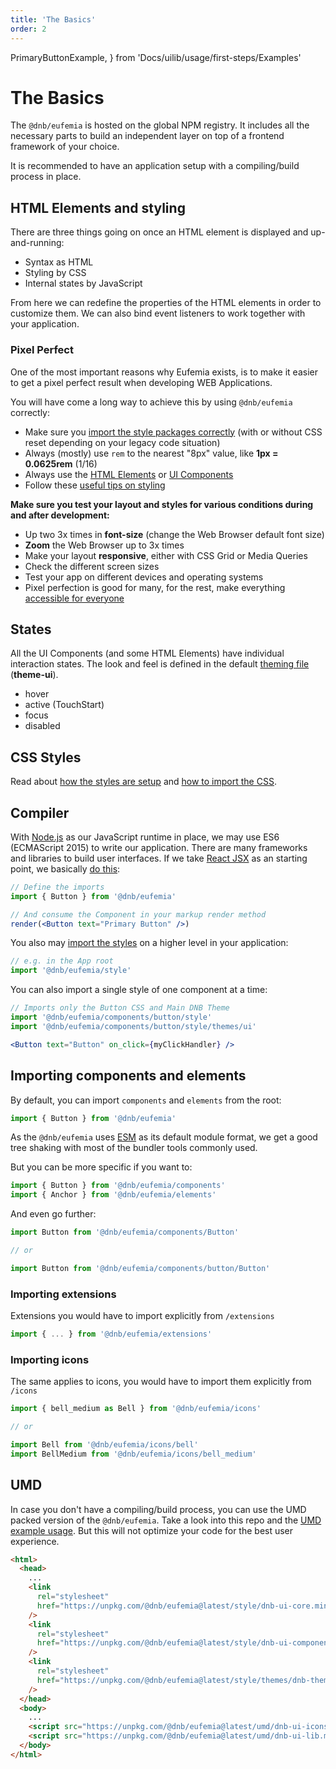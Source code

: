 ```yaml
---
title: 'The Basics'
order: 2
---
```


PrimaryButtonExample,
} from 'Docs/uilib/usage/first-steps/Examples'

# The Basics

The `@dnb/eufemia` is hosted on the global NPM registry. It includes all the necessary parts to build an independent layer on top of a frontend framework of your choice.

It is recommended to have an application setup with a compiling/build process in place.

## HTML Elements and styling

There are three things going on once an HTML element is displayed and up-and-running:

- Syntax as HTML
- Styling by CSS
- Internal states by JavaScript

From here we can redefine the properties of the HTML elements in order to customize them.
We can also bind event listeners to work together with your application.

### Pixel Perfect

One of the most important reasons why Eufemia exists, is to make it easier to get a pixel perfect result when developing WEB Applications.

You will have come a long way to achieve this by using `@dnb/eufemia` correctly:

- Make sure you [import the style packages correctly](/uilib/usage/customisation/styling) (with or without CSS reset depending on your legacy code situation)
- Always (mostly) use `rem` to the nearest "8px" value, like **1px = 0.0625rem** (1/16)
- Always use the [HTML Elements](/uilib/elements) or [UI Components](/uilib/components)
- Follow these [useful tips on styling](/uilib/usage/best-practices/for-styling)

**Make sure you test your layout and styles for various conditions during and after development:**

- Up two 3x times in **font-size** (change the Web Browser default font size)
- **Zoom** the Web Browser up to 3x times
- Make your layout **responsive**, either with CSS Grid or Media Queries
- Check the different screen sizes
- Test your app on different devices and operating systems
- Pixel perfection is good for many, for the rest, make everything [accessible for everyone](/uilib/usage/accessibility)

## States

All the UI Components (and some HTML Elements) have individual interaction states. The look and feel is defined in the default [theming file](/uilib/usage/customisation/theming) (**theme-ui**).

- hover
- active (TouchStart)
- focus
- disabled

## CSS Styles

Read about [how the styles are setup](/uilib/usage/customisation/styling) and [how to import the CSS](/uilib/usage/customisation/styling/consume-styles).

## Compiler

With [Node.js](https://nodejs.org/) as our JavaScript runtime in place, we may use ES6 (ECMAScript 2015) to write our application. There are many frameworks and libraries to build user interfaces. If we take [React JSX](https://reactjs.org/docs/add-react-to-a-website.html#optional-try-react-with-jsx) as an starting point, we basically [do this](/uilib/usage/first-steps/react):

<PrimaryButtonExample />

```jsx
// Define the imports
import { Button } from '@dnb/eufemia'

// And consume the Component in your markup render method
render(<Button text="Primary Button" />)
```

You also may [import the styles](/uilib/usage/customisation/styling/consume-styles) on a higher level in your application:

```js
// e.g. in the App root
import '@dnb/eufemia/style'
```

You can also import a single style of one component at a time:

```js
// Imports only the Button CSS and Main DNB Theme
import '@dnb/eufemia/components/button/style'
import '@dnb/eufemia/components/button/style/themes/ui'
```

```jsx
<Button text="Button" on_click={myClickHandler} />
```

## Importing components and elements

By default, you can import `components` and `elements` from the root:

```js
import { Button } from '@dnb/eufemia'
```

As the `@dnb/eufemia` uses [ESM](/uilib/usage/first-steps/module-formats#default-module-format) as its default module format, we get a good tree shaking with most of the bundler tools commonly used.

But you can be more specific if you want to:

```js
import { Button } from '@dnb/eufemia/components'
import { Anchor } from '@dnb/eufemia/elements'
```

And even go further:

```js
import Button from '@dnb/eufemia/components/Button'

// or

import Button from '@dnb/eufemia/components/button/Button'
```

### Importing extensions

Extensions you would have to import explicitly from `/extensions`

```js
import { ... } from '@dnb/eufemia/extensions'
```

### Importing icons

The same applies to icons, you would have to import them explicitly from `/icons`

```js
import { bell_medium as Bell } from '@dnb/eufemia/icons'

// or

import Bell from '@dnb/eufemia/icons/bell'
import BellMedium from '@dnb/eufemia/icons/bell_medium'
```

## UMD

In case you don't have a compiling/build process, you can use the UMD packed version of the `@dnb/eufemia`. Take a look into this repo and the [UMD example usage](https://github.com/dnbexperience/eufemia-examples/tree/main/packages/example-html/static). But this will not optimize your code for the best user experience.

```html
<html>
  <head>
    ...
    <link
      rel="stylesheet"
      href="https://unpkg.com/@dnb/eufemia@latest/style/dnb-ui-core.min.css"
    />
    <link
      rel="stylesheet"
      href="https://unpkg.com/@dnb/eufemia@latest/style/dnb-ui-components.min.css"
    />
    <link
      rel="stylesheet"
      href="https://unpkg.com/@dnb/eufemia@latest/style/themes/dnb-theme-ui.min.css"
    />
  </head>
  <body>
    ...
    <script src="https://unpkg.com/@dnb/eufemia@latest/umd/dnb-ui-icons.min.js"></script>
    <script src="https://unpkg.com/@dnb/eufemia@latest/umd/dnb-ui-lib.min.js"></script>
  </body>
</html>
```
